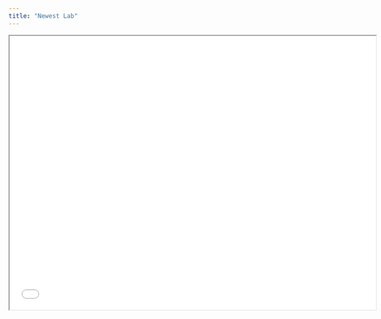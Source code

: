 ```yaml
---
title: "Newest Lab"
---
```


<iframe class="slide-deck" style="width:720px; height:540px" src="lec1.html"></iframe>
